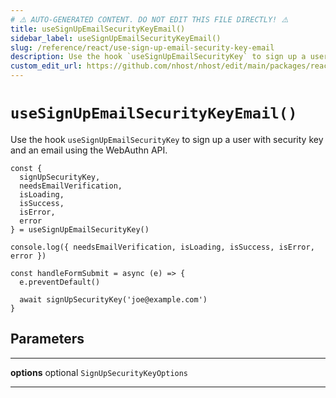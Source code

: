 ```yaml
---
# ⚠️ AUTO-GENERATED CONTENT. DO NOT EDIT THIS FILE DIRECTLY! ⚠️
title: useSignUpEmailSecurityKeyEmail()
sidebar_label: useSignUpEmailSecurityKeyEmail()
slug: /reference/react/use-sign-up-email-security-key-email
description: Use the hook `useSignUpEmailSecurityKey` to sign up a user with security key and an email using the WebAuthn API.
custom_edit_url: https://github.com/nhost/nhost/edit/main/packages/react/src/useSignUpEmailSecurityKey.ts#L43
---
```


# `useSignUpEmailSecurityKeyEmail()`

Use the hook `useSignUpEmailSecurityKey` to sign up a user with security key and an email using the WebAuthn API.

```tsx
const {
  signUpSecurityKey,
  needsEmailVerification,
  isLoading,
  isSuccess,
  isError,
  error
} = useSignUpEmailSecurityKey()

console.log({ needsEmailVerification, isLoading, isSuccess, isError, error })

const handleFormSubmit = async (e) => {
  e.preventDefault()

  await signUpSecurityKey('joe@example.com')
}
```

## Parameters

---

**<span className="parameter-name">options</span>** <span className="optional-status">optional</span> `SignUpSecurityKeyOptions`

---
